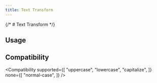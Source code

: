 ```yaml
---
title: Text Transform
---
```



{/* # Text Transform */}

## Usage

<Usage />

## Compatibility

<Compatibility
supported={[
"uppercase",
"lowercase",
"capitalize",
]}
none={[
"normal-case",
]}
/>
